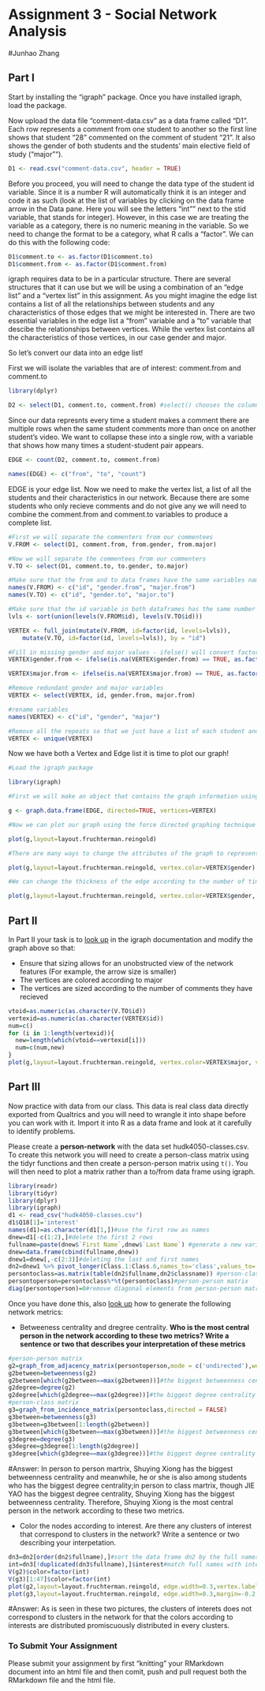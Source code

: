 # Assignment 3 - Social Network Analysis

#Junhao Zhang

## Part I
Start by installing the "igraph" package. Once you have installed igraph, load the package.

Now upload the data file "comment-data.csv" as a data frame called "D1". Each row represents a comment from one student to another so the first line shows that student "28" commented on the comment of student "21". It also shows the gender of both students and the students' main elective field of study ("major"").

```r
D1 <- read.csv("comment-data.csv", header = TRUE)
```

Before you proceed, you will need to change the data type of the student id variable. Since it is a number R will automatically think it is an integer and code it as such (look at the list of variables by clicking on the data frame arrow in the Data pane. Here you will see the letters "int"" next to the stid variable, that stands for integer). However, in this case we are treating the variable as a category, there is no numeric meaning in the variable. So we need to change the format to be a category, what R calls a "factor". We can do this with the following code:

```r
D1$comment.to <- as.factor(D1$comment.to)
D1$comment.from <- as.factor(D1$comment.from)
```

igraph requires data to be in a particular structure. There are several structures that it can use but we will be using a combination of an "edge list" and a "vertex list" in this assignment. As you might imagine the edge list contains a list of all the relationships between students and any characteristics of those edges that we might be interested in. There are two essential variables in the edge list a "from" variable and a "to" variable that descibe the relationships between vertices. While the vertex list contains all the characteristics of those vertices, in our case gender and major.

So let's convert our data into an edge list!

First we will isolate the variables that are of interest: comment.from and comment.to

```r
library(dplyr)

D2 <- select(D1, comment.to, comment.from) #select() chooses the columns
```

Since our data represnts every time a student makes a comment there are multiple rows when the same student comments more than once on another student's video. We want to collapse these into a single row, with a variable that shows how many times a student-student pair appears.

```r

EDGE <- count(D2, comment.to, comment.from)

names(EDGE) <- c("from", "to", "count")

```

EDGE is your edge list. Now we need to make the vertex list, a list of all the students and their characteristics in our network. Because there are some students who only recieve comments and do not give any we will need to combine the comment.from and comment.to variables to produce a complete list.

```r
#First we will separate the commenters from our commentees
V.FROM <- select(D1, comment.from, from.gender, from.major)

#Now we will separate the commentees from our commenters
V.TO <- select(D1, comment.to, to.gender, to.major)

#Make sure that the from and to data frames have the same variables names
names(V.FROM) <- c("id", "gender.from", "major.from")
names(V.TO) <- c("id", "gender.to", "major.to")

#Make sure that the id variable in both dataframes has the same number of levels
lvls <- sort(union(levels(V.FROM$id), levels(V.TO$id)))

VERTEX <- full_join(mutate(V.FROM, id=factor(id, levels=lvls)),
    mutate(V.TO, id=factor(id, levels=lvls)), by = "id")

#Fill in missing gender and major values - ifelse() will convert factors to numerical values so convert to character
VERTEX$gender.from <- ifelse(is.na(VERTEX$gender.from) == TRUE, as.factor(as.character(VERTEX$gender.to)), as.factor(as.character(VERTEX$gender.from)))

VERTEX$major.from <- ifelse(is.na(VERTEX$major.from) == TRUE, as.factor(as.character(VERTEX$major.to)), as.factor(as.character(VERTEX$major.from)))

#Remove redundant gender and major variables
VERTEX <- select(VERTEX, id, gender.from, major.from)

#rename variables
names(VERTEX) <- c("id", "gender", "major")

#Remove all the repeats so that we just have a list of each student and their characteristics
VERTEX <- unique(VERTEX)

```

Now we have both a Vertex and Edge list it is time to plot our graph!

```r
#Load the igraph package

library(igraph)

#First we will make an object that contains the graph information using our two dataframes EDGE and VERTEX. Notice that we have made "directed = TRUE" - our graph is directed since comments are being given from one student to another.

g <- graph.data.frame(EDGE, directed=TRUE, vertices=VERTEX)

#Now we can plot our graph using the force directed graphing technique - our old friend Fruchertman-Reingold!

plot(g,layout=layout.fruchterman.reingold)

#There are many ways to change the attributes of the graph to represent different characteristics of the newtork. For example, we can color the nodes according to gender.

plot(g,layout=layout.fruchterman.reingold, vertex.color=VERTEX$gender)

#We can change the thickness of the edge according to the number of times a particular student has sent another student a comment.

plot(g,layout=layout.fruchterman.reingold, vertex.color=VERTEX$gender, edge.width=EDGE$count)

```

## Part II

In Part II your task is to [look up](http://igraph.org/r/) in the igraph documentation and modify the graph above so that:

* Ensure that sizing allows for an unobstructed view of the network features (For example, the arrow size is smaller)
* The vertices are colored according to major
* The vertices are sized according to the number of comments they have recieved
```r
vtoid=as.numeric(as.character(V.TO$id))
vertexid=as.numeric(as.character(VERTEX$id))
num=c()
for (i in 1:length(vertexid)){
  new=length(which(vtoid==vertexid[i]))
  num=c(num,new)
}
plot(g,layout=layout.fruchterman.reingold, vertex.color=VERTEX$major, vertex.size=num*2,edge.arrow.size=0.3,margin=-0.1,edge.color='red',vertex.label.color='black')
```

## Part III

Now practice with data from our class. This data is real class data directly exported from Qualtrics and you will need to wrangle it into shape before you can work with it. Import it into R as a data frame and look at it carefully to identify problems.

Please create a **person-network** with the data set hudk4050-classes.csv. To create this network you will need to create a person-class matrix using the tidyr functions and then create a person-person matrix using `t()`. You will then need to plot a matrix rather than a to/from data frame using igraph.
```r
library(readr)
library(tidyr)
library(dplyr)
library(igraph)
d1 <- read_csv("hudk4050-classes.csv")
d1$Q18[1]='interest'
names(d1)=as.character(d1[1,])#use the first row as names
dnew=d1[-c(1:2),]#delete the first 2 rows
fullname=paste(dnew$`First Name`,dnew$`Last Name`) #generate a new variable containing students' full names
dnew=data.frame(cbind(fullname,dnew))
dnew1=dnew[,-c(2:3)]#deleting the last and first names 
dn2=dnew1 %>% pivot_longer(Class.1:Class.6,names_to='class',values_to='classname',values_drop_na = TRUE)
persontoclass=as.matrix(table(dn2$fullname,dn2$classname)) #person-class matrix
persontoperson=persontoclass%*%t(persontoclass)#person-person matrix
diag(persontoperson)=0#remove diagonal elements from person-person matrix
```

Once you have done this, also [look up](http://igraph.org/r/) how to generate the following network metrics:

* Betweeness centrality and dregree centrality. **Who is the most central person in the network according to these two metrics? Write a sentence or two that describes your interpretation of these metrics**
```r
#person-person matrix
g2=graph_from_adjacency_matrix(persontoperson,mode = c('undirected'),weighted = T)
g2between=betweenness(g2)
g2between[which(g2between==max(g2between))]#the biggest betweenness centrality
g2degree=degree(g2)
g2degree[which(g2degree==max(g2degree))]#the biggest degree centrality
#person-class matrix
g3=graph_from_incidence_matrix(persontoclass,directed = FALSE)
g3between=betweenness(g3)
g3between=g3between[1:length(g2between)]
g3between[which(g3between==max(g3between))]#the biggest betweenness centrality
g3degree=degree(g3)
g3degree=g3degree[1:length(g2degree)]
g3degree[which(g3degree==max(g3degree))]#the biggest degree centrality
```

#Answer: In person to person martrix, Shuying Xiong has the biggest betweenness centrality and meanwhile, he or she is also among students who has the biggest degree centrality;in person to class martrix, though JIE YAO has the biggest degree centrality, Shuying Xiong has the biggest betweenness centrality. Therefore, Shuying Xiong is the most central person in the network according to these two metrics.

* Color the nodes according to interest. Are there any clusters of interest that correspond to clusters in the network? Write a sentence or two describing your interpetation.
```r
dn3=dn2[order(dn2$fullname),]#sort the data frame dn2 by the full names
int=dn3[!duplicated(dn3$fullname),]$interest#match full names with interests
V(g2)$color=factor(int)
V(g3)[1:47]$color=factor(int)
plot(g2,layout=layout.fruchterman.reingold, edge.width=0.3,vertex.label.cex=0.3)
plot(g3,layout=layout.fruchterman.reingold, edge.width=0.3,margin=-0.2,vertex.label.cex=0.5)
```

#Answer: As is seen in these two pictures, the clusters of interets does not correspond to clusters in the network for that the colors according to interests are distributed promiscuously distributed in every clusters.

### To Submit Your Assignment

Please submit your assignment by first "knitting" your RMarkdown document into an html file and then comit, push and pull request both the RMarkdown file and the html file.
